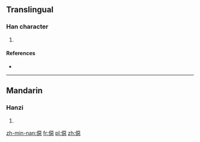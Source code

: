 ==Translingual==

===Han character===
{{Han char|rn=9|rad=人|as=12|sn=14|four=|canj=OMMP,XOMMP|ids=⿰亻惡}}

# {{defn|Han|sort=人12}}

====References====
* {{Han ref|kx=0117.230|dkj=01126|dj=0249.080|hdz=10217.030|uh=50EB|ud=20715}}

----

==Mandarin==

===Hanzi===
{{cmn-hanzi|pin=[[è]] ([[e4]])|wg=o<sup>4</sup>}}

# {{defn|lang=cmn|sort=人12}}

[[zh-min-nan:僫]]
[[fr:僫]]
[[pl:僫]]
[[zh:僫]]